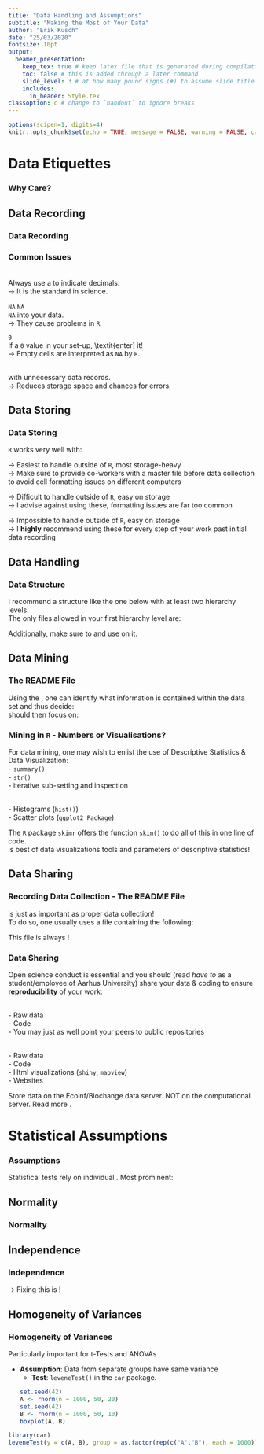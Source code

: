 ```yaml
---
title: "Data Handling and Assumptions"
subtitle: "Making the Most of Your Data"
author: "Erik Kusch"
date: "25/03/2020"
fontsize: 10pt
output: 
  beamer_presentation: 
    keep_tex: true # keep latex file that is generated during compilation
    toc: false # this is added through a later command
    slide_level: 3 # at how many pound signs (#) to assume slide title level
    includes:
      in_header: Style.tex
classoption: c # change to `handout` to ignore breaks
---
```

  
```r
options(scipen=1, digits=4)
knitr::opts_chunk$set(echo = TRUE, message = FALSE, warning = FALSE, cache = TRUE, cache.lazy=TRUE, tidy.opts=list(width.cutoff=50),tidy=TRUE, fig.height=8, digits=4)
```

<!--- ####### TOC (use this if you want ## headers to be included in the toc)--------------------
---------------------------------------  --->
  
\tableofcontents

<!--- ####### DOCUMENT --------------------
---------------------------------------  --->

# Data Etiquettes
### Why Care?
\begin{tcolorbox}[colback=burgundy!5,colframe=burgundy!40!black,title=]
\centering \textit{Biostatisticians often use 70\% of their time to handle data and just 30\% to actually analyse it.}
\end{tcolorbox}

\begincols[T]
  \begincol{.5\linewidth}
  \pause
    \textbf{Why care?} 
    \begin{itemize}
    \item Proper data collection and data handling ensure accurate results
    \item Proper data collection cuts down on data handling time
    \item Proper data handling will make reproducing an analysis much easier
    \end{itemize}
  \endcol
  \begincol{.5\linewidth}
  \pause
  \textbf{What to consider?} 
    \begin{itemize}
    \item Which data format to use
    \item What kind of data to record
    \item How data values are recorded/stored
    \item What kind of data values are feasible
    \end{itemize}
  \endcol
\endcols

## Data Recording
### Data Recording
\textbf{Guidelines for data recording:}
\begin{itemize}
\pause
  \item When collecting categorical data, know what values the variables are allowed to take
\pause
  \item When collecting continuous data, know which range the variable values can fall into
\pause
  \item Make sure everyone involved in data collection is on the same page
\pause
  \item Make regular back-ups of your data set
\end{itemize}

\vspace{.5cm}

\pause
\textbf{I recommend:}
\begin{itemize}
\pause
  \item Preparing content-aware excel files for data entry
    \begin{itemize}
    \pause
    \item Only allow pre-defined values to be entered
    \pause
    \item Need some excel macro writing
    \end{itemize}
\pause
  \item Using a cloud-service featuring version control for data storage
\end{itemize}

### Common Issues
\pause
\textbf{The Decimals}  
\pause
Always use a \textit{dot} to indicate decimals.  
$\rightarrow$ It is the standard in science.
  
\pause
\vspace{.3cm}
\textbf{To} `NA` \textbf{Or Not To} `NA`\textbf{?}  
\pause
\textit{Never enter} `NA` \textit{values manually} into your data.  
$\rightarrow$ They cause problems in `R`.

\pause
\vspace{.5cm}
\textbf{Entering} `0`\textbf{?}  
\pause
If a `0` value \textit{has meaning} in your set-up, \textit{enter] it!  
$\rightarrow$ Empty cells are interpreted as `NA` by `R`.
  
\pause
\vspace{.3cm}
\textbf{Redundancy Or Sparsity?}  
\pause
\textit{Don't clutter data} with unnecessary data records.  
$\rightarrow$ Reduces storage space and chances for errors.

## Data Storing
### Data Storing
`R` works very well with:  

\pause
\vspace{.1cm}
\begin{itemize}
\item excel files (\textit{.xls, .xlsx, .csv})
\end{itemize}
$\rightarrow$ Easiest to handle outside of `R`, most storage-heavy  
$\rightarrow$ Make sure to provide co-workers with a master file before data collection to avoid cell formatting issues on different computers

\pause
\vspace{.1cm}
\begin{itemize}
\item text files (\textit{.txt})
\end{itemize}
$\rightarrow$ Difficult to handle outside of `R`, easy on storage  
$\rightarrow$ I advise against using these, formatting issues are far too common

\pause
\vspace{.1cm}
\begin{itemize}
\item RDS files (\textit{.rds})
\end{itemize}
$\rightarrow$ Impossible to handle outside of `R`, easy on storage  
$\rightarrow$ I **highly** recommend using these for every step of your work past initial data recording


## Data Handling
### Data Structure
I recommend a structure like the one below with at least two hierarchy levels.  
\vspace{5pt}
\pause
The only files allowed in your first hierarchy level are:
\begin{itemize}
\item R master file
\item Manuscript master file
\end{itemize}

\centering \includegraphics[width=0.8\linewidth]{Figures/Hierarchy.jpg}

\vspace{-.2cm}

\pause
Additionally, make sure to \textbf{back-up your project folder frequently} and use \textbf{version control} on it.

## Data Mining
### The README File
Using the \textbf{README file}, one can identify what information is contained within the data set and thus decide:  
\begin{itemize}
\pause
\item What type/class a data record should be of
\pause
\item Which variables may be redundant
\pause
\item Which data records exceed their variable-specific feasible thresholds
\pause
\item Where to get comparative data sets from
\end{itemize}
\vspace{.5cm}
\pause
\textbf{Data Mining} should then focus on:
\begin{itemize}
\pause
\item \textit{Identifying problems} within the data records
\pause
\item \textit{Explorative} data analyses
\end{itemize}

### Mining in `R` - Numbers or Visualisations?
For data mining, one may wish to enlist the use of Descriptive Statistics \& Data Visualization:
\vspace{10pt}
\begincols[T]
  \begincol{.5\linewidth}
  \pause
  \textbf{Descriptive Statistics:}  
    - `summary()`  
    - `str()`  
    - iterative sub-setting and inspection  
    
  \endcol
  \begincol{.5\linewidth}
  \pause
  \textbf{Data Visualizations:}  
    - Histograms (`hist()`)  
    - Scatter plots (`ggplot2 Package`)  
    
  \endcol
\endcols
\vspace{20pt}
\pause
The `R` package `skimr` offers the function `skim()` to do all of this in one line of code.  
\vspace{20pt}
\pause
\centering \textbf{Holistic data mining} is best \textbf{achieved using a combination} of data visualizations tools and parameters of descriptive statistics!

## Data Sharing
### Recording Data Collection - The README File
\textbf{Documenting data recording} is just as important as proper data collection!  
\vspace{10pt}
\pause
To do so, one usually uses a \textbf{README} file containing the following:
\begin{itemize}
  \item Project Name and Summary
  \item Primary contact information
  \item Your name and title (if you aren't the primary contact)
  \item Other people working on the project
  \item Location of data and supporting info
  \item Organization and naming conventions used for the data
  \item Any previous work on the project and where its located
  \item Funding information
\end{itemize}
\pause
\vspace{.5cm}
\centering This file is always \textbf{saved in conjunction with the actual data set}!

### Data Sharing
Open science conduct is essential and you should (read *have to* as a student/employee of Aarhus University) share your data \& coding to ensure **reproducibility** of your work:

\vspace{10pt}
\begincols[T]
  \begincol{.5\linewidth}
  \pause
  \textbf{Peer-to-Peer:}  
    - Raw data  
    - Code  
    - You may just as well point your peers to public repositories  
    
  \endcol
  \begincol{.5\linewidth}
  \pause
  \textbf{Public:}  
    - Raw data  
    - Code  
    - Html visualizations (`shiny`, `mapview`)  
    - Websites
    
  \endcol
\endcols
\vspace{20pt}
\pause
\textbf{Aarhus Guideline:} Store data on the Ecoinf/Biochange data server. NOT on the computational server. Read more \href{https://medarbejdere.au.dk/en/administration/researchandtalent/responsible-conduct-of-research/policy-for-research-integrity-freedom-of-research-and-responsible-conduct-of-research-at-aarhus-university/}{here}.


# Statistical Assumptions
### Assumptions
Statistical tests rely on individual \textit{statistical assumptions}. Most prominent:
\begincols[c]
  \begincol{.5\linewidth}
  \begin{itemize}
  \pause
  \item \textbf{Normality}: Data follow a normal distribution
  \pause
  \item \textbf{Randomness}: Data are truly random
  \pause
  \item \textbf{Independence}: Data are independent
  \pause
  \item \textbf{Homogeneity of variances}: Data from separate groups have same variance
  \pause
  \item \textbf{Linearity}: Data have linear relationship
  \end{itemize}
  \endcol
  \begincol{.5\linewidth}
  \visible<2->{
  \centering \includegraphics[width=1\linewidth]{Figures/FB_IMG_1508796028117.jpg}
  }
  \endcol
\endcols

## Normality
### Normality
\begin{tcolorbox}[colback=burgundy!5,colframe=burgundy!40!black,title=]
\centering Testing for normality of the data is \textbf{crucial} for certain statistical procedures.
\end{tcolorbox}

\begincols[T]
\begincol{.5\linewidth}
  \visible<2->{\textbf{The Shapiro-Wilks Test In Theory}}
  \begin{itemize}
  \visible<3->{
  \item Base assumption: The data is normally distributed
  \item If $p$-value $<$ chosen significance level, the data is \textbf{not} normally distributed
  \item Very sensitive to sample size
  }
  \end{itemize}
\endcol
\begincol{.5\linewidth}
  \visible<2->{\textbf{The QQ Plot In Theory}}
  \begin{itemize}
  \visible<4->{
  \item Method for comparing two probability distributions by plotting their quantiles against each other
  \item If the two distributions being compared are similar, the plot will show the line $y = x$.
  \item Compare the data distribution to the normal distribution
  }
  \end{itemize}
\endcol
\endcols

## Independence
### Independence
\small
\begincols[T]
  \begincol{.5\linewidth}
  \pause
    \textbf{Theory:}
    \begin{itemize}
    \pause
    \item Even the smallest dependence in your data can turn into heavily biased results (which may be undetectable).
    \pause
    \item A dependence is a connection between/within the data.
    \pause
    \item The assumption of independence relies on the absence of any connection in your data that haven't been accounted for in your approach (accounting for it is difficult).
    \end{itemize} 
\endcol
\begincol{.5\linewidth}
  \pause
    \textbf{Independent data:}
    \begin{itemize}
    \pause
    \item \textit{Between Groups}\\
    Groups of data records should be pulled from different individuals.
    \pause
    \item \textit{Within Groups}\\
    Data values within the same group are not to influence one another.
    \pause
    \item  \textit{Within Individuals}\\
    Data values recorded for one individual should not influence each other. This is often an issue with repeated measurement approaches.
    \end{itemize} 
\endcol
\endcols
\vspace{10pt}
\pause
\centering $\rightarrow$ Fixing this \textit{after data collection} is \textbf{almost impossible}!

## Homogeneity of Variances
### Homogeneity of Variances
Particularly important for t-Tests and ANOVAs



\begincols[c]
  \begincol{.5\linewidth}
  \pause
  - **Assumption**: Data from separate groups have same variance  
  - **Test**: `leveneTest()` in the `car` package.  
  
  \endcol
  \begincol{.5\linewidth}
  ```r
  set.seed(42)
  A <- rnorm(n = 1000, 50, 20)
  set.seed(42)
  B <- rnorm(n = 1000, 50, 10)
  boxplot(A, B)
  ```
  \endcol
\endcols

\footnotesize
```r
library(car)
leveneTest(y = c(A, B), group = as.factor(rep(c("A","B"), each = 1000)))
```
